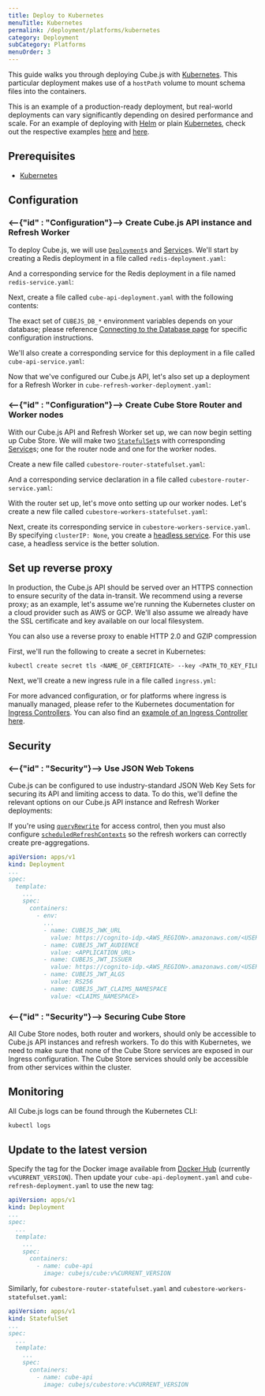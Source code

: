 ```yaml
---
title: Deploy to Kubernetes
menuTitle: Kubernetes
permalink: /deployment/platforms/kubernetes
category: Deployment
subCategory: Platforms
menuOrder: 3
---
```


This guide walks you through deploying Cube.js with [Kubernetes][k8s]. This
particular deployment makes use of a `hostPath` volume to mount schema files
into the containers.

<WarningBox>

This is an example of a production-ready deployment, but real-world deployments
can vary significantly depending on desired performance and scale. For an
example of deploying with [Helm][helm-k8s] or plain [Kubernetes][k8s], check out
the respective examples [here][gh-cubejs-examples-k8s-helm] and
[here][gh-cube-examples-k8s].

</WarningBox>

## Prerequisites

- [Kubernetes][k8s]

## Configuration

### <--{"id" : "Configuration"}--> Create Cube.js API instance and Refresh Worker

To deploy Cube.js, we will use [`Deployment`][k8s-docs-deployment]s and
[Service][k8s-docs-service]s. We'll start by creating a Redis deployment in a
file called `redis-deployment.yaml`:

<GitHubCodeBlock
  href="cube-js/cube.js/master/examples/kubernetes/cluster/redis-deployment.yaml"
  lang="yaml"
/>

And a corresponding service for the Redis deployment in a file named
`redis-service.yaml`:

<GitHubCodeBlock
  href="cube-js/cube.js/master/examples/kubernetes/cluster/redis-service.yaml"
  lang="yaml"
/>

Next, create a file called `cube-api-deployment.yaml` with the following
contents:

<GitHubCodeBlock
  href="cube-js/cube.js/master/examples/kubernetes/cluster/cube-api-deployment.yaml"
  lang="yaml"
/>

The exact set of `CUBEJS_DB_*` environment variables depends on your database;
please reference [Connecting to the Database page][ref-config-db] for specific
configuration instructions.

We'll also create a corresponding service for this deployment in a file called
`cube-api-service.yaml`:

<GitHubCodeBlock
  href="cube-js/cube.js/master/examples/kubernetes/cluster/cube-api-service.yaml"
  lang="yaml"
/>

Now that we've configured our Cube.js API, let's also set up a deployment for a
Refresh Worker in `cube-refresh-worker-deployment.yaml`:

<GitHubCodeBlock
  href="cube-js/cube.js/master/examples/kubernetes/cluster/cube-refresh-worker-deployment.yaml"
  lang="yaml"
/>

### <--{"id" : "Configuration"}--> Create Cube Store Router and Worker nodes

With our Cube.js API and Refresh Worker set up, we can now begin setting up Cube
Store. We will make two [`StatefulSet`][k8s-docs-statefulset]s with
corresponding [Service][k8s-docs-service]s; one for the router node and one for
the worker nodes.

Create a new file called `cubestore-router-statefulset.yaml`:

<GitHubCodeBlock
  href="cube-js/cube.js/master/examples/kubernetes/cluster/cubestore-router-statefulset.yaml"
  lang="yaml"
/>

And a corresponding service declaration in a file called
`cubestore-router-service.yaml`:

<GitHubCodeBlock
  href="cube-js/cube.js/master/examples/kubernetes/cluster/cubestore-router-service.yaml"
  lang="yaml"
/>

With the router set up, let's move onto setting up our worker nodes. Let's
create a new file called `cubestore-workers-statefulset.yaml`:

<GitHubCodeBlock
  href="cube-js/cube.js/master/examples/kubernetes/cluster/cubestore-workers-statefulset.yaml"
  lang="yaml"
/>

Next, create its corresponding service in `cubestore-workers-service.yaml`. By
specifying `clusterIP: None`, you create a [headless
service][k8s-docs-headless-svc]. For this use case, a headless service is the
better solution.

<GitHubCodeBlock
  href="cube-js/cube.js/master/examples/kubernetes/cluster/cubestore-workers-service.yaml"
  lang="yaml"
/>

## Set up reverse proxy

In production, the Cube.js API should be served over an HTTPS connection to
ensure security of the data in-transit. We recommend using a reverse proxy; as
an example, let's assume we're running the Kubernetes cluster on a cloud
provider such as AWS or GCP. We'll also assume we already have the SSL
certificate and key available on our local filesystem.

<InfoBox>

You can also use a reverse proxy to enable HTTP 2.0 and GZIP compression

</InfoBox>

First, we'll run the following to create a secret in Kubernetes:

```bash
kubectl create secret tls <NAME_OF_CERTIFICATE> --key <PATH_TO_KEY_FILE> --cert <PATH_TO_CERT_FILE>
```

Next, we'll create a new ingress rule in a file called `ingress.yml`:

<GitHubCodeBlock
  href="cube-js/cube.js/master/examples/kubernetes/cluster/ingress.yaml"
  lang="yaml"
/>

<InfoBox>

For more advanced configuration, or for platforms where ingress is manually
managed, please refer to the Kubernetes documentation for [Ingress
Controllers][k8s-docs-ingress-controllers]. You can also find an [example of an
Ingress Controller here][gh-cubejs-examples-k8s-ingress-ctrl].

</InfoBox>

## Security

### <--{"id" : "Security"}--> Use JSON Web Tokens

Cube.js can be configured to use industry-standard JSON Web Key Sets for
securing its API and limiting access to data. To do this, we'll define the
relevant options on our Cube.js API instance and Refresh Worker deployments:

<WarningBox>

If you're using [`queryRewrite`][ref-config-queryrewrite] for access control,
then you must also configure
[`scheduledRefreshContexts`][ref-config-sched-ref-ctx] so the refresh workers
can correctly create pre-aggregations.

</WarningBox>

```yaml
apiVersion: apps/v1
kind: Deployment
...
spec:
  template:
    ...
    spec:
      containers:
        - env:
          ...
          - name: CUBEJS_JWK_URL
            value: https://cognito-idp.<AWS_REGION>.amazonaws.com/<USER_POOL_ID>/.well-known/jwks.json
          - name: CUBEJS_JWT_AUDIENCE
            value: <APPLICATION_URL>
          - name: CUBEJS_JWT_ISSUER
            value: https://cognito-idp.<AWS_REGION>.amazonaws.com/<USER_POOL_ID>
          - name: CUBEJS_JWT_ALGS
            value: RS256
          - name: CUBEJS_JWT_CLAIMS_NAMESPACE
            value: <CLAIMS_NAMESPACE>
```

### <--{"id" : "Security"}--> Securing Cube Store

All Cube Store nodes, both router and workers, should only be accessible to
Cube.js API instances and refresh workers. To do this with Kubernetes, we need
to make sure that none of the Cube Store services are exposed in our Ingress
configuration. The Cube Store services should only be accessible from other
services within the cluster.

## Monitoring

All Cube.js logs can be found through the Kubernetes CLI:

```bash
kubectl logs
```

## Update to the latest version

Specify the tag for the Docker image available from [Docker
Hub][dockerhub-cubejs] (currently `v%CURRENT_VERSION`). Then update your
`cube-api-deployment.yaml` and `cube-refresh-deployment.yaml` to use the new
tag:

```yaml
apiVersion: apps/v1
kind: Deployment
...
spec:
  ...
  template:
    ...
    spec:
      containers:
        - name: cube-api
          image: cubejs/cube:v%CURRENT_VERSION
```

Similarly, for `cubestore-router-statefulset.yaml` and
`cubestore-workers-statefulset.yaml`:

```yaml
apiVersion: apps/v1
kind: StatefulSet
...
spec:
  ...
  template:
    ...
    spec:
      containers:
        - name: cube-api
          image: cubejs/cubestore:v%CURRENT_VERSION
```

[dockerhub-cubejs]: https://hub.docker.com/r/cubejs/cube
[gh-cube-examples-k8s]:
  https://github.com/cube-js/cube.js/tree/master/examples/kubernetes
[gh-cubejs-examples-k8s-helm]:
  https://github.com/cube-js/cube.js/tree/master/examples/helm-charts
[gh-cubejs-examples-k8s-ingress-ctrl]:
  https://github.com/cube-js/cube.js/blob/master/examples/kubernetes/prod/ingress-controller.yaml
[helm-k8s]: https://helm.sh/
[k8s-docs-deployment]:
  https://kubernetes.io/docs/concepts/workloads/controllers/deployment/
[k8s-docs-headless-svc]:
  https://kubernetes.io/docs/concepts/services-networking/service/#headless-services
[k8s-docs-ingress-controllers]:
  https://kubernetes.io/docs/concepts/services-networking/ingress-controllers/
[k8s-docs-service]:
  https://kubernetes.io/docs/concepts/services-networking/service/
[k8s-docs-statefulset]:
  https://kubernetes.io/docs/concepts/workloads/controllers/statefulset/
[k8s]: https://kubernetes.io/
[ref-config-db]: /config/databases
[ref-config-queryrewrite]: /config#query-rewrite
[ref-config-sched-ref-ctx]: /config#options-reference-scheduled-refresh-contexts
